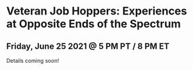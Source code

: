 
<MdLayout title="Veteran Job Hoppers: Experiences at Opposite Ends of the Spectrum" hideTopButton>

# Veteran Job Hoppers: Experiences at Opposite Ends of the Spectrum

## Friday, June 25 2021 @ 5 PM PT / 8 PM ET

Details coming soon!

</MdLayout>
